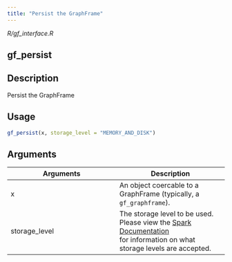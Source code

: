 ```yaml
---
title: "Persist the GraphFrame"
---
```


*R/gf_interface.R*

## gf_persist

## Description
Persist the GraphFrame 


## Usage
```r
gf_persist(x, storage_level = "MEMORY_AND_DISK") 
```

## Arguments
|Arguments|Description|
|---|---|
| x | An object coercable to a GraphFrame (typically, a `gf_graphframe`). |
| storage_level | The storage level to be used. Please view the [Spark Documentation](http://spark.apache.org/docs/latest/programming-guide.html#rdd-persistence)<br>for information on what storage levels are accepted. |







